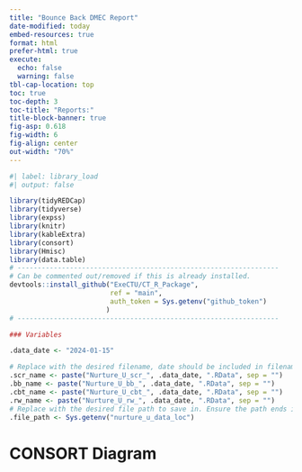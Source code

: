 ```yaml
---
title: "Bounce Back DMEC Report"
date-modified: today
embed-resources: true
format: html
prefer-html: true
execute:
  echo: false
  warning: false
tbl-cap-location: top
toc: true
toc-depth: 3
toc-title: "Reports:"
title-block-banner: true
fig-asp: 0.618
fig-width: 6
fig-align: center
out-width: "70%"
---
```


```r
#| label: library_load
#| output: false

library(tidyREDCap)
library(tidyverse)
library(expss)
library(knitr)
library(kableExtra)
library(consort)
library(Hmisc)
library(data.table)
# -----------------------------------------------------------------
# Can be commented out/removed if this is already installed.
devtools::install_github("ExeCTU/CT_R_Package",
                         ref = "main",
                         auth_token = Sys.getenv("github_token")                 
                        )
# -----------------------------------------------------------------

```

```r

### Variables

.data_date <- "2024-01-15"

# Replace with the desired filename, date should be included in filename.
.scr_name <- paste("Nurture_U_scr_", .data_date, ".RData", sep = "")
.bb_name <- paste("Nurture_U_bb_", .data_date, ".RData", sep = "")
.cbt_name <- paste("Nurture_U_cbt_", .data_date, ".RData", sep = "")
.rw_name <- paste("Nurture_U_rw_", .data_date, ".RData", sep = "")
# Replace with the desired file path to save in. Ensure the path ends in "/".
.file_path <- Sys.getenv("nurture_u_data_loc")

```

# CONSORT Diagram

